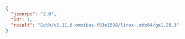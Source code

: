 
<Tabs>
  <TabItem value="JSON">

```json
{
  "jsonrpc": "2.0",
  "id": 1,
  "result": "Geth/v1.11.6-omnibus-f83e1598/linux-.mdx64/go1.20.3"
}
```

  </TabItem>
</Tabs>

